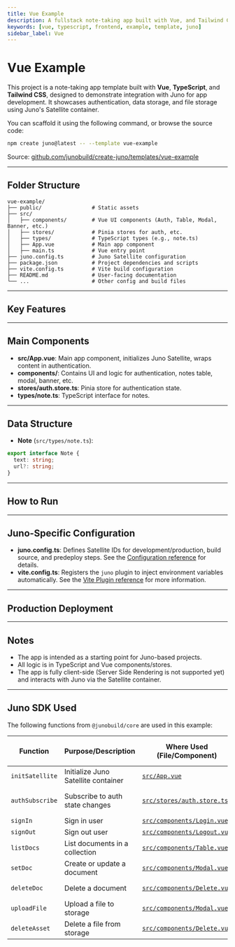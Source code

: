 ```yaml
---
title: Vue Example
description: A fullstack note-taking app built with Vue, and Tailwind CSS using Juno for authentication, data, and file storage.
keywords: [vue, typescript, frontend, example, template, juno]
sidebar_label: Vue
---
```


# Vue Example

This project is a note-taking app template built with **Vue**, **TypeScript**, and **Tailwind CSS**, designed to demonstrate integration with Juno for app development. It showcases authentication, data storage, and file storage using Juno's Satellite container.

You can scaffold it using the following command, or browse the source code:

```bash
npm create juno@latest -- --template vue-example
```

Source: [github.com/junobuild/create-juno/templates/vue-example](https://github.com/junobuild/create-juno/tree/main/templates/vue-example)

---

## Folder Structure

```
vue-example/
├── public/                # Static assets
├── src/
│   ├── components/        # Vue UI components (Auth, Table, Modal, Banner, etc.)
│   ├── stores/            # Pinia stores for auth, etc.
│   ├── types/             # TypeScript types (e.g., note.ts)
│   ├── App.vue            # Main app component
│   ├── main.ts            # Vue entry point
├── juno.config.ts         # Juno Satellite configuration
├── package.json           # Project dependencies and scripts
├── vite.config.ts         # Vite build configuration
├── README.md              # User-facing documentation
└── ...                    # Other config and build files
```

---

## Key Features


<KeyFeatures />

---

## Main Components

- **src/App.vue**: Main app component, initializes Juno Satellite, wraps content in authentication.
- **components/**: Contains UI and logic for authentication, notes table, modal, banner, etc.
- **stores/auth.store.ts**: Pinia store for authentication state.
- **types/note.ts**: TypeScript interface for notes.

---

## Data Structure

- **Note** (`src/types/note.ts`):

```ts
export interface Note {
  text: string;
  url?: string;
}
```

---

## How to Run


<HowToStart />


<CreateSatellite />


<HowToRun />

---

## Juno-Specific Configuration

- **juno.config.ts**: Defines Satellite IDs for development/production, build source, and predeploy steps. See the [Configuration reference](../../reference/configuration.mdx) for details.
- **vite.config.ts**: Registers the `juno` plugin to inject environment variables automatically. See the [Vite Plugin reference](../../reference/plugins.mdx#vite-plugin) for more information.

---

## Production Deployment


<ProdDeploy />

---

## Notes

- The app is intended as a starting point for Juno-based projects.
- All logic is in TypeScript and Vue components/stores.
- The app is fully client-side (Server Side Rendering is not supported yet) and interacts with Juno via the Satellite container.

---

## Juno SDK Used

The following functions from `@junobuild/core` are used in this example:

| Function        | Purpose/Description                 | Where Used (File/Component)                                                                                                       | Juno Docs/Source Reference                                                                    |
| --------------- | ----------------------------------- | --------------------------------------------------------------------------------------------------------------------------------- | --------------------------------------------------------------------------------------------- |
| `initSatellite` | Initialize Juno Satellite container | [`src/App.vue`](https://github.com/junobuild/create-juno/blob/main/templates/vue-example/src/App.vue)                             | [Initialization](../../setup-the-sdk#initialization)                                          |
| `authSubscribe` | Subscribe to auth state changes     | [`src/stores/auth.store.ts`](https://github.com/junobuild/create-juno/blob/main/templates/vue-example/src/stores/auth.store.ts)   | [Listening to Auth Changes](../../build/authentication/development#listening-to-auth-changes) |
| `signIn`        | Sign in user                        | [`src/components/Login.vue`](https://github.com/junobuild/create-juno/blob/main/templates/vue-example/src/components/Login.vue)   | [Sign-in](../../build/authentication/development#sign-in)                                     |
| `signOut`       | Sign out user                       | [`src/components/Logout.vue`](https://github.com/junobuild/create-juno/blob/main/templates/vue-example/src/components/Logout.vue) | [Sign-out](../../build/authentication/development#sign-out)                                   |
| `listDocs`      | List documents in a collection      | [`src/components/Table.vue`](https://github.com/junobuild/create-juno/blob/main/templates/vue-example/src/components/Table.vue)   | [List documents](../../build/datastore/development#list-documents)                            |
| `setDoc`        | Create or update a document         | [`src/components/Modal.vue`](https://github.com/junobuild/create-juno/blob/main/templates/vue-example/src/components/Modal.vue)   | [Add a document](../../build/datastore/development#add-a-document)                            |
| `deleteDoc`     | Delete a document                   | [`src/components/Delete.vue`](https://github.com/junobuild/create-juno/blob/main/templates/vue-example/src/components/Delete.vue) | [Delete a document](../../build/datastore/development#delete-a-document)                      |
| `uploadFile`    | Upload a file to storage            | [`src/components/Modal.vue`](https://github.com/junobuild/create-juno/blob/main/templates/vue-example/src/components/Modal.vue)   | [Upload file](../../build/storage/development#upload-file)                                    |
| `deleteAsset`   | Delete a file from storage          | [`src/components/Delete.vue`](https://github.com/junobuild/create-juno/blob/main/templates/vue-example/src/components/Delete.vue) | [Delete asset](../../build/storage/development#delete-asset)                                  |
